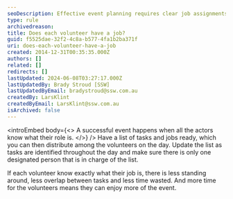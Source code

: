 ```yaml
---
seoDescription: Effective event planning requires clear job assignments for each volunteer to minimize downtime and maximize enjoyment.
type: rule
archivedreason:
title: Does each volunteer have a job?
guid: f5525dae-32f2-4c8a-b577-4fa1b2ba371f
uri: does-each-volunteer-have-a-job
created: 2014-12-31T00:35:35.000Z
authors: []
related: []
redirects: []
lastUpdated: 2024-06-08T03:27:17.000Z
lastUpdatedBy: Brady Stroud [SSW]
lastUpdatedByEmail: bradystroud@ssw.com.au
createdBy: LarsKlint
createdByEmail: LarsKlint@ssw.com.au
isArchived: false
---
```


<introEmbed
  body={<>
A successful event happens when all the actors know what their role is.
  </>}
/>
Have a list of tasks and jobs ready, which you can then distribute among the volunteers on the day. Update the list as tasks are identified throughout the day and make sure there is only one designated person that is in charge of the list.

If each volunteer know exactly what their job is, there is less standing around, less overlap between tasks and less time wasted. And more time for the volunteers means they can enjoy more of the event.
